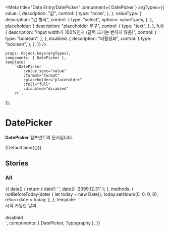
<Meta
    title="Data Entry/DatePicker"
    component={ DatePicker }
    argTypes={{
        value: {
            description: "값",
            control: {
                type: "none",
            },
        },
        valueType: {
            description: "값 형식",
            control: {
                type: "select",
                options: valueTypes,
            },
        },
        placeholder: {
            description: "placeholder 문구",
            control: {
                type: "text",
            },
        },
        full: {
            description: "input width가 100%인지 (달력 크기는 변하지 않음)",
            control: {
                type: "boolean",
            },
        },
        disabled: {
            description: "비활성화",
            control: {
                type: "boolean",
            },
        },
    }}
/>


    props: Object.keys(argTypes),
    components: { DatePicker },
    template:
        `<DatePicker
            :value.sync="value"
            :format="format"
            :placeholder="placeholder"
            :full="full"
            :disabled="disabled"
        />`,
});

# DatePicker

**DatePicker** 컴포넌트의 문서입니다.

<Story name="Default" height="100px">
    {Default.bind({})}
</Story>

<ArgsTable story="Default" />

## Stories
### All
<Canvas>
    <Story name="All" height="100px">
        {{
            data() {
                return {
                    date1: '',
                    date2: '2099.12.31'
                };
            },
            methods: {
                notBeforeToday(date) {
                    let today = new Date();
                    today.setHours(0, 0, 0, 0);
                    return date < today;
                },
            },
            template: `
                <div>
                    <div style="margin-bottom: 20px">
                        <Typography style="margin-bottom: 10px">시작 가능한 날짜</Typography>
                        <DatePicker
                            :value.sync="date1"
                            format="YYYY-MM-DD 부터"
                            :disabled-date="notBeforeToday"
                        />
                    </div>
                    <div>
                        <Typography style="margin-bottom: 10px">disabled</Typography>
                        <DatePicker
                            :value.sync="date2"
                            format="YYYY.MM.DD"
                            disabled
                        />
                    </div>
                </div>
        `,
            components: { DatePicker, Typography },
        }}
    </Story>
</Canvas>
